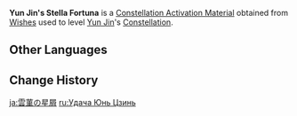 {{Item Infobox
|id           = 001164
|image        = Item Stella Fortuna (4 Star).png
|type         = Constellation Activation Materials
|group        = Stella Fortuna
|quality      = 4
|description  = [[Yun Jin]]'s Constellation Activation Material
|source1      = [[Wishes]]
}}
'''Yun Jin's Stella Fortuna''' is a [[Constellation Activation Material]] obtained from [[Wishes]] used to level [[Yun Jin]]'s [[Constellation]].

==Other Languages==
{{Other Languages
|en      = Yun Jin's Stella Fortuna
|zhs     = 云堇的命星
|zhs_rm  = Yún Jǐn de Mìngxīng
|zht     = 雲堇的命星
|zht_rm  = Yún Jǐn de Mìngxīng
|zh_tl   = Yun Jin's {{Lex|Stella Fortuna|zh}}
|ja      = {{Rubi|雲|うん|菫|きん}}の星屑
|ja_rm   = Unkin no Hoshikuzu
|ja_tl   = Yun Jin's {{Lex|Stella Fortuna|ja}}
|ko      = {{tt|운근|雲堇}}의 운명의 별
|ko_rm   = Un-geun-ui Unmyeong-ui Byeol
|ko_tl   = Yun Jin's {{Lex|Stella Fortuna|ko}}
|es      = Stella Fortuna de Yun Jin
|es_tl   = Yun Jin's Stella Fortuna
|fr      = Stella Fortuna de Yun Jin
|fr_tl   = Yun Jin's Stella Fortuna
|ru      = <!--Удача Юнь Цзинь-->
|ru_tl   = <!--Yun Jin's {{Lex|Stella Fortuna|ru}}-->
|th      = ดวงดาวแห่งชีวิตของ Yun Jin
|th_rm   = Duangdao haeng Chiwit khong Yun Jin
|th_tl   = Yun Jin's {{Lex|Stella Fortuna|th}}
|vi      = Chòm Sao Của Yun Jin
|vi_tl   = Yun Jin's {{Lex|Stella Fortuna|vi}}
|de      = Stella Fortuna von Yun Jin
|de_tl   = Yun Jin's Stella Fortuna
|id      = Yun Jin's Stella Fortuna
|pt      = <!--Constelação de Yun Jin/Stella Fortuna de Yun Jin-->
|pt_tl   = <!--Yun Jin's Stella Fortuna-->
|tr      = <!--Yun Jin' Yaşam Yıldızı-->
|tr_tl   = <!--Yun Jin's Stella Fortuna-->
|it      = Stella Fortuna di Yun Jin
|it_tl   = Yun Jin's Stella Fortuna
}}

==Change History==
{{Change History|2.4}}

[[ja:雲菫の星屑]]
[[ru:Удача Юнь Цзинь]]